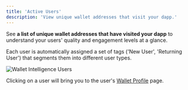 ```yaml
---
title: 'Active Users'
description: 'View unique wallet addresses that visit your dapp.'
---
```



See **a list of unique wallet addresses that have visited your dapp**
to understand your users' quality and engagement levels at a glance.
 
Each user is automatically assigned a set of tags ('New User', 'Returning User') that segments them into different user types. 


<Frame caption="View users' net worth, first seen, and last seen times.">
	<img src="/images/wallet-intelligence-users.png" alt="Wallet Intelligence Users" />
</Frame>

Clicking on a user will bring you to the user's <a href="/features/wallet-intelligence/wallet-profiles">Wallet Profile</a> page.